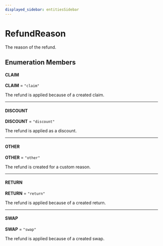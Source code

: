 ```yaml
---
displayed_sidebar: entitiesSidebar
---
```



# RefundReason

The reason of the refund.

## Enumeration Members

#### CLAIM

 **CLAIM** = `"claim"`

The refund is applied because of a created claim.

___

#### DISCOUNT

 **DISCOUNT** = `"discount"`

The refund is applied as a discount.

___

#### OTHER

 **OTHER** = `"other"`

The refund is created for a custom reason.

___

#### RETURN

 **RETURN** = `"return"`

The refund is applied because of a created return.

___

#### SWAP

 **SWAP** = `"swap"`

The refund is applied because of a created swap.
